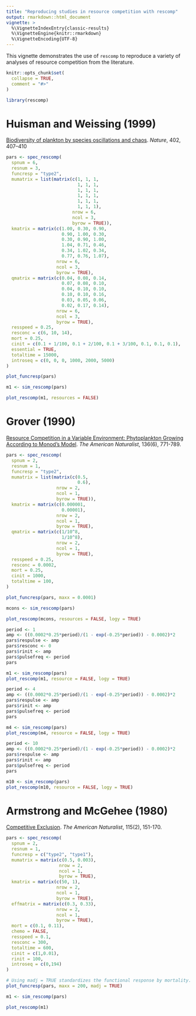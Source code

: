```yaml
---
title: "Reproducing studies in resource competition with rescomp"
output: rmarkdown::html_document
vignette: >
  %\VignetteIndexEntry{classic-results}
  %\VignetteEngine{knitr::rmarkdown}
  %\VignetteEncoding{UTF-8}
---
```


This vignette demonstrates the use of `rescomp` to reproduce a variety of analyses of resource competition from the literature.

```r
knitr::opts_chunk$set(
  collapse = TRUE,
  comment = "#>"
)
```

```r
library(rescomp)
```


# Huisman and Weissing (1999)

[Biodiversity of plankton by species oscillations and chaos](https://www.nature.com/articles/46540). *Nature*, 402, 407–410


```r
pars <- spec_rescomp(
  spnum = 6, 
  resnum = 3,
  funcresp = "type2",
  mumatrix = list(matrix(c(1, 1, 1, 
                           1, 1, 1, 
                           1, 1, 1, 
                           1, 1, 1, 
                           1, 1, 1,
                           1, 1, 1), 
                         nrow = 6, 
                         ncol = 3,
                         byrow = TRUE)),
  kmatrix = matrix(c(1.00, 0.30, 0.90,
                     0.90, 1.00, 0.30,
                     0.30, 0.90, 1.00,
                     1.04, 0.71, 0.46,
                     0.34, 1.02, 0.34,
                     0.77, 0.76, 1.07), 
                   nrow = 6, 
                   ncol = 3,
                   byrow = TRUE),
  qmatrix = matrix(c(0.04, 0.08, 0.14,
                     0.07, 0.08, 0.10,
                     0.04, 0.10, 0.10,
                     0.10, 0.10, 0.16,
                     0.03, 0.05, 0.06,
                     0.02, 0.17, 0.14), 
                   nrow = 6, 
                   ncol = 3,
                   byrow = TRUE),
  resspeed = 0.25,
  resconc = c(6, 10, 14),
  mort = 0.25,
  cinit = c(0.1 + 1/100, 0.1 + 2/100, 0.1 + 3/100, 0.1, 0.1, 0.1),
  essential = TRUE,
  totaltime = 15000, 
  introseq = c(0, 0, 0, 1000, 2000, 5000)
)
```
```r
plot_funcresp(pars)
```



```r
m1 <- sim_rescomp(pars)
```

```r
plot_rescomp(m1, resources = FALSE)
```

# Grover (1990) 

[Resource Competition in a Variable Environment: Phytoplankton Growing According to Monod's Model](https://www.journals.uchicago.edu/doi/abs/10.1086/285131). *The American Naturalist*, 136(6), 771-789.


```r
pars <- spec_rescomp(
  spnum = 2, 
  resnum = 1,
  funcresp = "type2",
  mumatrix = list(matrix(c(0.5, 
                           0.6), 
                   nrow = 2, 
                   ncol = 1,
                   byrow = TRUE)),
  kmatrix = matrix(c(0.000001, 
                     0.00001), 
                   nrow = 2, 
                   ncol = 1,
                   byrow = TRUE),
  qmatrix = matrix(c(1/10^8,
                     1/10^8), 
                   nrow = 2, 
                   ncol = 1,
                   byrow = TRUE),
  resspeed = 0.25,
  resconc = 0.0002,
  mort = 0.25,
  cinit = 1000,
  totaltime = 100, 
)
```

```r
plot_funcresp(pars, maxx = 0.0001)
```

```r
mcons <- sim_rescomp(pars)
```


```r
plot_rescomp(mcons, resources = FALSE, logy = TRUE)
```


```r
period <- 1
amp <- ((0.0002*0.25*period)/(1 - exp(-0.25*period)) - 0.0002)*2
pars$respulse <- amp
pars$resconc <- 0
pars$rinit <- amp
pars$pulsefreq <- period
pars
```

```r
m1 <- sim_rescomp(pars)
plot_rescomp(m1, resource = FALSE, logy = TRUE)
```


```r
period <- 4
amp <- ((0.0002*0.25*period)/(1 - exp(-0.25*period)) - 0.0002)*2
pars$respulse <- amp
pars$rinit <- amp
pars$pulsefreq <- period
pars
```

```r
m4 <- sim_rescomp(pars)
plot_rescomp(m4, resource = FALSE, logy = TRUE)
```


```r
period <- 10
amp <- ((0.0002*0.25*period)/(1 - exp(-0.25*period)) - 0.0002)*2
pars$respulse <- amp
pars$rinit <- amp
pars$pulsefreq <- period
pars
```

```r
m10 <- sim_rescomp(pars)
plot_rescomp(m10, resource = FALSE, logy = TRUE)
```



# Armstrong and McGehee (1980) 

[Competitive Exclusion](https://www.journals.uchicago.edu/doi/10.1086/283553). *The American Naturalist*, 115(2), 151-170.

```r
pars <- spec_rescomp(
  spnum = 2, 
  resnum = 1,
  funcresp = c("type2", "type1"),
  mumatrix = matrix(c(0.5, 0.003), 
                    nrow = 2, 
                    ncol = 1,
                    byrow = TRUE),
  kmatrix = matrix(c(50, 1), 
                   nrow = 2, 
                   ncol = 1, 
                   byrow = TRUE),  
  effmatrix = matrix(c(0.3, 0.33), 
                   nrow = 2, 
                   ncol = 1, 
                   byrow = TRUE),  
  mort = c(0.1, 0.11),
  chemo = FALSE,
  resspeed = 0.1,
  resconc = 300,
  totaltime = 600,
  cinit = c(1,0.01),
  rinit = 100,
  introseq = c(0,194)
)
```


```r

# Using madj = TRUE standardizes the functional response by mortality.
plot_funcresp(pars, maxx = 200, madj = TRUE)
```

```r
m1 <- sim_rescomp(pars)
```

```r
plot_rescomp(m1)
```

<!-- # Hastings et al,. 2018. Transient phenomena in ecology. Science, 361(6406). -->
